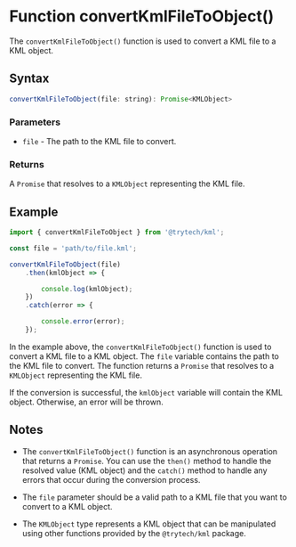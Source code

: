 # Function convertKmlFileToObject()

The `convertKmlFileToObject()` function is used to convert a KML file to a KML object.

## Syntax

```js filename="convertKmlFileToObject.js" copy
convertKmlFileToObject(file: string): Promise<KMLObject>
```

### Parameters

- `file` - The path to the KML file to convert.

### Returns

A `Promise` that resolves to a `KMLObject` representing the KML file.

## Example

```js filename="example.js" copy
import { convertKmlFileToObject } from '@trytech/kml';

const file = 'path/to/file.kml';

convertKmlFileToObject(file)
    .then(kmlObject => {

        console.log(kmlObject);
    })
    .catch(error => {

        console.error(error);
    });
```

In the example above, the `convertKmlFileToObject()` function is used to convert a KML file to a KML object. The `file` variable contains the path to the KML file to convert. The function returns a `Promise` that resolves to a `KMLObject` representing the KML file.

If the conversion is successful, the `kmlObject` variable will contain the KML object. Otherwise, an error will be thrown.

## Notes

- The `convertKmlFileToObject()` function is an asynchronous operation that returns a `Promise`. You can use the `then()` method to handle the resolved value (KML object) and the `catch()` method to handle any errors that occur during the conversion process.

- The `file` parameter should be a valid path to a KML file that you want to convert to a KML object.

- The `KMLObject` type represents a KML object that can be manipulated using other functions provided by the `@trytech/kml` package.